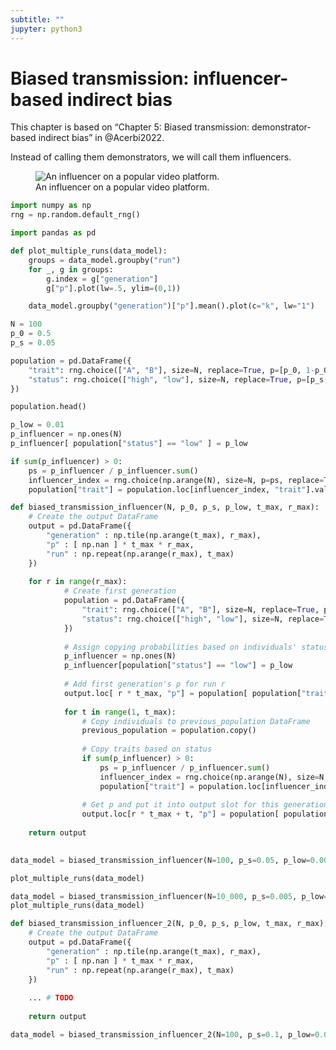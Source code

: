 ```yaml
---
subtitle: ""
jupyter: python3
---
```


# Biased transmission: influencer-based indirect bias {#sec-demonstrator-biased-transmission}

:::{.callout-note}
This chapter is based on "Chapter 5: Biased transmission: demonstrator-based indirect bias" in @Acerbi2022.
:::

Instead of calling them demonstrators, we will call them influencers.

![An influencer on a popular video platform.](img/influencer.png)

```python
import numpy as np 
rng = np.random.default_rng()

import pandas as pd
```

```python
def plot_multiple_runs(data_model):
    groups = data_model.groupby("run")
    for _, g in groups:
        g.index = g["generation"]
        g["p"].plot(lw=.5, ylim=(0,1))

    data_model.groupby("generation")["p"].mean().plot(c="k", lw="1")
```

```python
N = 100
p_0 = 0.5
p_s = 0.05
```

```python
population = pd.DataFrame({
    "trait": rng.choice(["A", "B"], size=N, replace=True, p=[p_0, 1-p_0]),
    "status": rng.choice(["high", "low"], size=N, replace=True, p=[p_s, 1-p_s])
})
```

```python
population.head()
```

```python
p_low = 0.01
p_influencer = np.ones(N)
p_influencer[ population["status"] == "low" ] = p_low
```

```python
if sum(p_influencer) > 0:
    ps = p_influencer / p_influencer.sum()
    influencer_index = rng.choice(np.arange(N), size=N, p=ps, replace=True)
    population["trait"] = population.loc[influencer_index, "trait"].values
```

```python
def biased_transmission_influencer(N, p_0, p_s, p_low, t_max, r_max):
    # Create the output DataFrame
    output = pd.DataFrame({
        "generation" : np.tile(np.arange(t_max), r_max),
        "p" : [ np.nan ] * t_max * r_max,
        "run" : np.repeat(np.arange(r_max), t_max)
    })
    
    for r in range(r_max):
            # Create first generation
            population = pd.DataFrame({
                "trait": rng.choice(["A", "B"], size=N, replace=True, p=[p_0, 1-p_0]),
                "status": rng.choice(["high", "low"], size=N, replace=True, p=[p_s, 1-p_s])
            })
            
            # Assign copying probabilities based on individuals' status
            p_influencer = np.ones(N)
            p_influencer[population["status"] == "low"] = p_low
            
            # Add first generation's p for run r
            output.loc[ r * t_max, "p"] = population[ population["trait"] == "A" ].shape[0] / N
            
            for t in range(1, t_max):
                # Copy individuals to previous_population DataFrame
                previous_population = population.copy()
                
                # Copy traits based on status
                if sum(p_influencer) > 0:
                    ps = p_influencer / p_influencer.sum()
                    influencer_index = rng.choice(np.arange(N), size=N, p=ps, replace=True)
                    population["trait"] = population.loc[influencer_index, "trait"].values
                
                # Get p and put it into output slot for this generation t and run r
                output.loc[r * t_max + t, "p"] = population[ population["trait"] == "A" ].shape[0] / N
                
    return output
                
```

```python
data_model = biased_transmission_influencer(N=100, p_s=0.05, p_low=0.0001, p_0=0.5, t_max=50, r_max=10)
```

```python
plot_multiple_runs(data_model)
```

```python
data_model = biased_transmission_influencer(N=10_000, p_s=0.005, p_low=0.0001, p_0=0.5, t_max=200, r_max=10)
plot_multiple_runs(data_model)
```

```python
def biased_transmission_influencer_2(N, p_0, p_s, p_low, t_max, r_max):
    # Create the output DataFrame
    output = pd.DataFrame({
        "generation" : np.tile(np.arange(t_max), r_max),
        "p" : [ np.nan ] * t_max * r_max,
        "run" : np.repeat(np.arange(r_max), t_max)
    })
    
    ... # TODO
    
    return output
```

```python
data_model = biased_transmission_influencer_2(N=100, p_s=0.1, p_low=0.0001, p_0=0.5, t_max=50, r_max=50)
```



